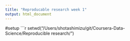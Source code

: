 ```yaml
---
title: "Reproducable research week 1"
output: html_document
---
```


#setup
```r
setwd("/Users/shotashimizu/git/Coursera-Data-Science/Reproducible research/")
